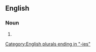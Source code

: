 ==English==

===Noun===
{{head|en|noun form}}

# {{plural of|en|enquiry}}

[[Category:English plurals ending in "-ies"]]